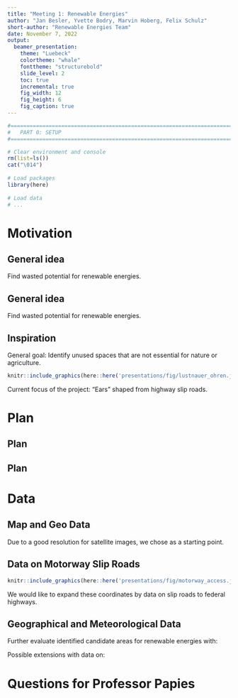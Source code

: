```yaml
---
title: "Meeting 1: Renewable Energies"
author: "Jan Besler, Yvette Bodry, Marvin Hoberg, Felix Schulz"
short-author: "Renewable Energies Team"
date: November 7, 2022
output:
  beamer_presentation:
    theme: "Luebeck"
    colortheme: "whale"
    fonttheme: "structurebold"
    slide_level: 2
    toc: true
    incremental: true
    fig_width: 12
    fig_height: 6
    fig_caption: true
---
```


```r
#==============================================================================#
#   PART 0: SETUP
#==============================================================================#

# Clear environment and console
rm(list=ls())
cat("\014")
  
# Load packages
library(here)
  
# Load data
# ...
```  

# Motivation

## General idea

Find wasted potential for renewable energies.

\begin{itemize}

\item Illustrate potentials for renewable energies in a user-friendly way
\begin{itemize}
\item Online application as information desk for municipalities and citizens
\item Alternative to complex expert reports
\end{itemize}

\end{itemize}

## General idea

Find wasted potential for renewable energies.

\begin{itemize}

\item Identify unused spaces that are not essential for nature or agriculture
\begin{itemize}
\item "Ears" shaped from highway slip roads
\item Sound insulation for major roads and railway tracks
\item Quarry lakes
\item Uneconomic agricultural land  
\end{itemize}

\item Possible extension
\begin{itemize}
\item How much potential is wasted through different laws of the federal states, e.g. distance rules to settlements?
\end{itemize}

\end{itemize}

## Inspiration

General goal: Identify unused spaces that are not essential for nature or agriculture.

```r
knitr::include_graphics(here::here('presentations/fig/lustnauer_ohren.jpg'))
```
Current focus of the project: "Ears" shaped from highway slip roads.

# Plan

## Plan

\begin{itemize}
\item Collect map and geo data
\item Identify unused spaces with a Convolutional Neural Network (CNN)
\begin{itemize}
\item Categorise the availability of the areas for renewable energies
\begin{itemize}
\item Potential categories: (1) The area has already been built on, (2) Small forests, (3) Free meadow area, ...
\end{itemize}
\end{itemize}
\end{itemize}

## Plan

\begin{itemize}
\item Combine CNN results with geographical and meteorological data
\begin{itemize}
\item Geographical details: Ground conditions and slope
\item Meteorological details: Sunshine hours, wind speed and direction (can be extended by calculations of the wind power density)
\end{itemize}
\end{itemize}

# Data

## Map and Geo Data

Due to a good resolution for satellite images, we chose \textbf{Brandenburg} as a starting point.

\begin{itemize}
\item Geoportal.de: Satellite images (data from land surveying offices must be made available free of charge as of 2019)

\item OpenStreetMap: Street map data where driveways are already marked 
\begin{itemize}
\item Goal: Use the coordinates of driveways as filter for downloading relevant satellite images
\end{itemize}

\end{itemize}

## Data on Motorway Slip Roads

```r
knitr::include_graphics(here::here('presentations/fig/motorway_access.jpg'))
```
We would like to expand these coordinates by data on slip roads to federal highways.

## Geographical and Meteorological Data

Further evaluate identified candidate areas for renewable energies with:

\begin{itemize}
\item Geoportal.de: Topographical data
\item German Meteorological Service: Sunshine hours, wind power density (wind speed, wind direction, density of air)
\end{itemize}

Possible extensions with data on:
\begin{itemize}
\item Grid centrality
\item Impacts of climate change on the economic viability of agriculture, e.g. groundwater data
\end{itemize}

# Questions for Professor Papies

\begin{enumerate}
\item Are there other departments/chairs at the university that might have access to aerial photographs with a resolution of less than one metre? If so, is there a possibility to collaborate with them?
\end{enumerate}

<!-- FURTHER SLIDES FOR INTERIM PRESENTATION IN DECEMBER -->

<!-- 
# First Steps

## Data acquisition

## Data preparation

## Data validation

## Data analysis

## Data visualization

# Outlook

## Presentation of the result

## Automation

## Version control and collaboration
-->
